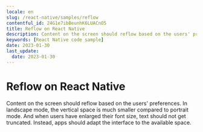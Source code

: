 ```yaml
---
locale: en
slug: /react-native/samples/reflow
contentful_id: 24G1e7ibBeunhK6LUACnO5
title: Reflow on React Native
description: Content on the screen should reflow based on the users' preferences.
keywords: [React Native code sample]
date: 2023-01-30
last_update:
  date: 2023-01-30
---
```


# Reflow on React Native

Content on the screen should reflow based on the users' preferences. In landscape mode, the vertical space is much smaller compared to portrait mode. And when users have enlarged their font size, text should not get truncated. Instead, apps should adapt the interface to the available space.

<CodeSample id="screen-reflow" locale="en" platform="react native"/>
